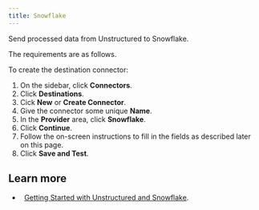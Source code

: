 ```yaml
---
title: Snowflake
---
```



<FirstTimeUIDestinationConnector />

Send processed data from Unstructured to Snowflake.

The requirements are as follows.


<SnowflakePrerequisites />

To create the destination connector:

1. On the sidebar, click **Connectors**.
2. Click **Destinations**.
3. Cick **New** or **Create Connector**.
4. Give the connector some unique **Name**.
5. In the **Provider** area, click **Snowflake**.
6. Click **Continue**. 
7. Follow the on-screen instructions to fill in the fields as described later on this page.
8. Click **Save and Test**.


<SnowflakeFields />

## Learn more 

- <Icon icon="blog" />&nbsp;&nbsp;[Getting Started with Unstructured and Snowflake](https://unstructured.io/blog/getting-started-with-unstructured-and-snowflake).
